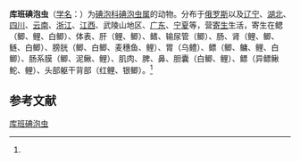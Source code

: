 {{Speciesbox
| name = 库班碘泡虫
| status = 
| status_system = 
| image = 
| genus = Myxobolus
| species = kubanicum
| authority = (I. et B. Bychowsky, 1940)<ref name='id9433'>{{cite web| url =http://www.bioinfo.cn/db05/BjdwSpecies.php?action=view&id=9433| title =库班碘泡虫| work =《中国动物物种编目数据库》| publisher =中国科学院微生物研究所| author =中国科学院动物研究所| accessdate =2009-04-16| deadurl =yes| archiveurl =https://web.archive.org/web/20160305030904/http://www.bioinfo.cn/db05/BjdwSpecies.php?action=view&id=9433| archivedate =2016-03-05}}</ref>
}}

'''库班碘泡虫'''（[[学名|学名]]：{{lang|la|''Myxobolus kubanicum''}}）为[[碘泡科|碘泡科]][[碘泡虫属|碘泡虫属]]的动物。分布于[[俄罗斯|俄罗斯]]以及[[辽宁|辽宁]]、[[湖北|湖北]]、[[四川|四川]]、[[云南|云南]]、[[浙江|浙江]]、[[江西|江西]]、武陵山地区、[[广东|广东]]、[[宁夏|宁夏]]等，营[[寄生|寄生]]生活，寄生在鳃（鲫、鲤、白鲫）、体表、肝（鲤、鲫）、鳍、输尿管（鲫）、肠、肾（鲤、鲫、鲢、白鲫）、膀胱（鲫、白鲫、麦穗鱼、鲤）、胃（乌鳢）、鳔（鲫、鳙、鲤、白鲫）、肠系膜（鲫、泥鳅、鲤）、肌肉、脾、鼻、胆囊（白鲫、鲤）、鳔（异鳔鳅鮀、鲤）、头部躯干背部（红鲤、银鲫）。<ref name='id9433'/>

== 参考文献 ==
{{reflist}}

{{Wikispecies|Myxobolus kubanicum}}
{{Taxonbar|from=Q11062901}}

[[Category:碘泡虫属|库班碘泡虫]]


{{Cnidarian-stub}}